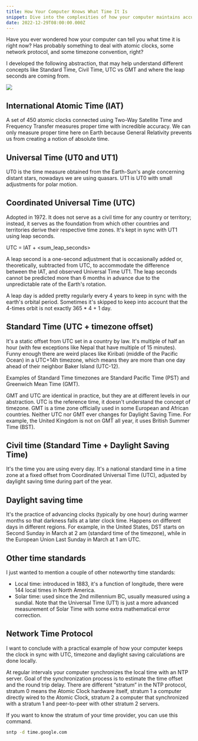 ```yaml
---
title: How Your Computer Knows What Time It Is
snippet: Dive into the complexities of how your computer maintains accurate timekeeping.
date: 2022-12-29T08:00:00.000Z
---
```


Have you ever wondered how your computer can tell you what time it is right now? Has probably something to deal with atomic clocks, some network protocol, and some timezone convention, right?

I developed the following abstraction, that may help understand different concepts like Standard Time, Civil Time, UTC vs GMT and where the leap seconds are coming from.

![](</uploads/time abstraction.png>)

## International Atomic Time (IAT)

A set of 450 atomic clocks connected using Two-Way Satellite Time and Frequency Transfer measures proper time with incredible accuracy. We can only measure proper time here on Earth because General Relativity prevents us from creating a notion of absolute time.

## Universal Time (UT0 and UT1)

UT0 is the time measure obtained from the Earth-Sun's angle concerning distant stars, nowadays we are using quasars. UT1 is UT0 with small adjustments for polar motion.

## Coordinated Universal Time (UTC)

Adopted in 1972. It does not serve as a civil time for any country or territory; instead, it serves as the foundation from which other countries and territories derive their respective time zones. It's kept in sync with UT1 using leap seconds.

UTC = IAT + \<sum\_leap\_seconds>

A leap second is a one-second adjustment that is occasionally added or, theoretically, subtracted from UTC, to accommodate the difference between the IAT, and observed Universal Time UT1. The leap seconds cannot be predicted more than 6 months in advance due to the unpredictable rate of the Earth's rotation.

A leap day is added pretty regularly every 4 years to keep in sync with the earth's orbital period. Sometimes it's skipped to keep into account that the 4-times orbit is not exactly 365 \* 4 + 1 day.

## Standard Time (UTC + timezone offset)

It's a static offset from UTC set in a country by law. It's multiple of half an hour (with few exceptions like Nepal that have multiple of 15 minutes). Funny enough there are weird places like Kiribati (middle of the Pacific Ocean) in a UTC+14h timezone, which means they are more than one day ahead of their neighbor Baker Island (UTC-12).

Examples of Standard Time timezones are Standard Pacific Time (PST) and Greenwich Mean Time (GMT).

GMT and UTC are identical in practice, but they are at different levels in our abstraction. UTC is the reference time, it doesn't understand the concept of timezone. GMT is a time zone officially used in some European and African countries. Neither UTC nor GMT ever changes for Daylight Saving Time. For example, the United Kingdom is not on GMT all year, it uses British Summer Time (BST).

## Civil time (Standard Time + Daylight Saving Time)

It's the time you are using every day. It's a national standard time in a time zone at a fixed offset from Coordinated Universal Time (UTC), adjusted by daylight saving time during part of the year.

## Daylight saving time

It's the practice of advancing clocks (typically by one hour) during warmer months so that darkness falls at a later clock time. Happens on different days in different regions. For example, in the United States, DST starts on Second Sunday in March at 2 am (standard time of the timezone), while in the European Union Last Sunday in March at 1 am UTC.

## Other time standards

I just wanted to mention a couple of other noteworthy time standards:

* Local time: introduced in 1883, it's a function of longitude, there were 144 local times in North America.
* Solar time: used since the 2nd millennium BC, usually measured using a sundial. Note that the Universal Time (UT1) is just a more advanced measurement of Solar Time with some extra mathematical error correction.

## Network Time Protocol

I want to conclude with a practical example of how your computer keeps the clock in sync with UTC, timezone and daylight saving calculations are done locally.

At regular intervals your computer synchronizes the local time with an NTP server. Goal of the synchronization process is to estimate the time offset and the round trip delay. There are different “stratum” in the NTP protocol, stratum 0 means the Atomic Clock hardware itself, stratum 1 a computer directly wired to the Atomic Clock, stratum 2 a computer that synchronized with a stratum 1 and peer-to-peer with other stratum 2 servers.

If you want to know the stratum of your time provider, you can use this command.

```bash
sntp -d time.google.com
```
